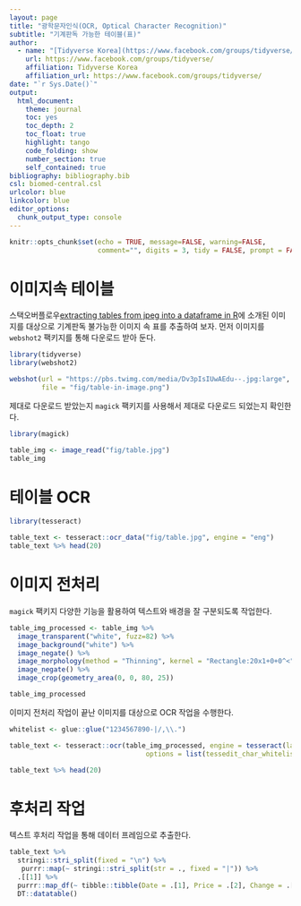 ```yaml
---
layout: page
title: "광학문자인식(OCR, Optical Character Recognition)"
subtitle: "기계판독 가능한 테이블(표)"
author:
  - name: "[Tidyverse Korea](https://www.facebook.com/groups/tidyverse/)"
    url: https://www.facebook.com/groups/tidyverse/
    affiliation: Tidyverse Korea
    affiliation_url: https://www.facebook.com/groups/tidyverse/
date: "`r Sys.Date()`"
output:
  html_document: 
    theme: journal
    toc: yes
    toc_depth: 2
    toc_float: true
    highlight: tango
    code_folding: show
    number_section: true
    self_contained: true
bibliography: bibliography.bib
csl: biomed-central.csl
urlcolor: blue
linkcolor: blue
editor_options: 
  chunk_output_type: console
---
```


```r
knitr::opts_chunk$set(echo = TRUE, message=FALSE, warning=FALSE,
                      comment="", digits = 3, tidy = FALSE, prompt = FALSE, fig.align = 'center')

```


# 이미지속 테이블 {#table-in-image}

스택오버플로우[extracting tables from jpeg into a dataframe in R](https://stackoverflow.com/questions/54000691/extracting-tables-from-jpeg-into-a-dataframe-in-r)에 소개된 이미지를 대상으로 기계판독 불가능한 이미지 속 표를 추출하여 보자. 먼저 이미지를 `webshot2` 팩키지를 통해 다운로드 받아 둔다.

```r
library(tidyverse)
library(webshot2)

webshot(url = "https://pbs.twimg.com/media/Dv3pIsIUwAEdu--.jpg:large", 
        file = "fig/table-in-image.png")
```

제대로 다운로드 받았는지 `magick` 팩키지를 사용해서 제대로 다운로드 되었는지 확인한다. 

```r
library(magick)

table_img <- image_read("fig/table.jpg")
table_img
```

# 테이블 OCR {#table-in-image-ocr}

```r
library(tesseract)

table_text <- tesseract::ocr_data("fig/table.jpg", engine = "eng")
table_text %>% head(20)
```

# 이미지 전처리 {#table-image-processing}

`magick` 팩키지 다양한 기능을 활용하여 텍스트와 배경을 잘 구분되도록 작업한다.

```r
table_img_processed <- table_img %>% 
  image_transparent("white", fuzz=82) %>% 
  image_background("white") %>%
  image_negate() %>%
  image_morphology(method = "Thinning", kernel = "Rectangle:20x1+0+0^<") %>%
  image_negate() %>%
  image_crop(geometry_area(0, 0, 80, 25)) 

table_img_processed
```

이미지 전처리 작업이 끝난 이미지를 대상으로 OCR 작업을 수행한다.

```r
whitelist <- glue::glue("1234567890-|/,\\.")

table_text <- tesseract::ocr(table_img_processed, engine = tesseract(language = "eng",
                                  options = list(tessedit_char_whitelist = whitelist)))  

table_text %>% head(20)
```

# 후처리 작업 {#table-image-post-processing}

텍스트 후처리 작업을 통해 데이터 프레임으로 추출한다.

```r
table_text %>%
  stringi::stri_split(fixed = "\n") %>%
   purrr::map(~ stringi::stri_split(str = ., fixed = "|")) %>% 
  .[[1]] %>% 
  purrr::map_df(~ tibble::tibble(Date = .[1], Price = .[2], Change = .[3], Corr30 = .[4], HV30 = .[5])) %>%
  DT::datatable()
```


